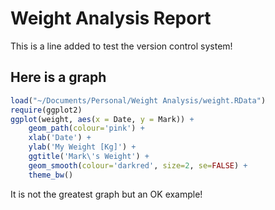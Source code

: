 Weight Analysis Report
======================================

This is a line added to test the version control system!

## Here is a graph
```r

load("~/Documents/Personal/Weight Analysis/weight.RData")
require(ggplot2)
ggplot(weight, aes(x = Date, y = Mark)) +
    geom_path(colour='pink') +
    xlab('Date') +
    ylab('My Weight [Kg]') +
    ggtitle('Mark\'s Weight') +
    geom_smooth(colour='darkred', size=2, se=FALSE) +
    theme_bw()
```

It is not the greatest graph but an OK example!
